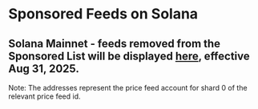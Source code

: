 
# Sponsored Feeds on Solana

## Solana Mainnet - feeds removed from the Sponsored List will be displayed [here](https://dev-forum.pyth.network/t/upcoming-changes-to-pyth-sponsored-feeds-effective-august-31-2025/360), effective Aug 31, 2025.


<SponsoredFeedsTable
  feeds={solanaMainnet}
  networkName="Solana mainnet and devnet"
/>

Note: The addresses represent the price feed account for shard 0 of the relevant price feed id.
